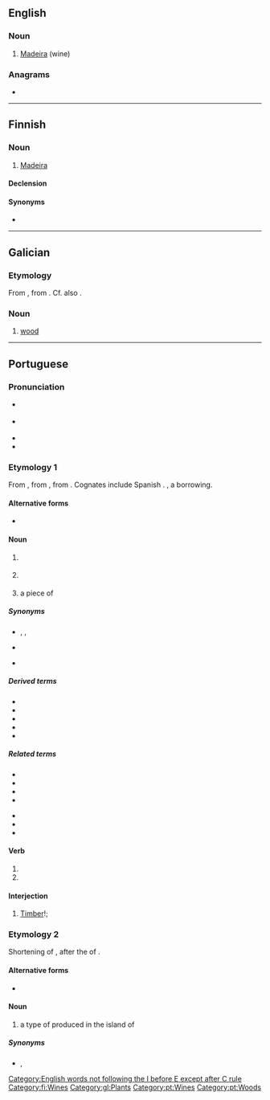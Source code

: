 {{also|Madeira}}
==English==

===Noun===
{{en-noun|~}}

# [[Madeira]] (wine)

===Anagrams===
* {{anagrams|en|a=aadeimr|Demaria}}

[[Category:English words not following the I before E except after C rule]]

----

==Finnish==

===Noun===
{{fi-noun}}

# [[Madeira]] {{gloss|fortified wine produced on Madeira}}

====Declension====
{{fi-decl-katiska|madeir|a}}

====Synonyms====
* {{l|fi|madeiraviini}}

[[Category:fi:Wines]]

----

==Galician==

===Etymology===
From {{inh|gl|roa-opt|madeira}}, from {{inh|gl|la|materia}}. Cf. also {{m|gl|materia}}.

===Noun===
{{gl-noun|f}}

# [[wood]]

[[Category:gl:Plants]]

----

==Portuguese==

===Pronunciation===
* {{a|Portugal}} {{IPA|/mɐˈðɐjɾɐ/|/mɐˈðejɾɐ/|lang=pt}}
* {{a|Brazil}} {{IPA|/maˈde(j)ɾa/|/maˈde(j)ɾɐ/|lang=pt}}
* {{homophones|Madeira|lang=pt}}
* {{hyphenation|ma|dei|ra|lang=pt}}

===Etymology 1===
From {{inh|pt|roa-opt|madeira}}, from {{inh|pt|la|materia}}, from {{der|pt|ine-pro|*méh₂tēr||mother}}. Cognates include Spanish {{m|es|madera}}. {{doublet|pt|matéria}}, a borrowing.
{{slim-wikipedia|lang=pt}}

====Alternative forms====
* {{l|pt|madeyra}} {{qualifier|obsolete}}

====Noun====
{{pt-noun|f|s}}

# {{lb|pt|uncountable}} {{l|en|wood}} {{gloss|substance making up the central part of the trunk and branches of a tree}}
# {{l|en|wood}} {{gloss|the wood of a particular species of tree}}
# a piece of {{l|en|timber}}

=====Synonyms=====
* {{sense|wood substance}} {{l|pt|lenha}}, {{l|pt|lenho}}, {{l|pt|pau}}
* {{sense|wood of a species}} {{l|pt|pau}}
* {{sense|piece of timber}} {{l|pt|pau}}

=====Derived terms=====
* {{l|pt|bater na madeira}}
* {{l|pt|Madeira}}
* {{l|pt|madeira-da-china}}
* {{l|pt|madeira-de-cheiro}}
* {{l|pt|madeira de lei}}

=====Related terms=====
{{top2}}
* {{l|pt|madeirame}}
* {{l|pt|madeiramento}}
* {{l|pt|madeirar}}
* {{l|pt|madeireira}}
{{mid2}}
* {{l|pt|madeireiro}}
* {{l|pt|madeirite}}
* {{l|pt|madeiro}}
{{bottom}}

====Verb====
{{head|pt|verb form}}

# {{pt-verb form of|madeirar|ar|indicative|present|singular|third}}
# {{pt-verb form of|madeirar|ar|imperative|affirmative|singular|second}}

====Interjection====
{{pt-interj|!}}

# [[timber|Timber]]!; {{non-gloss definition|used by lumberjacks to warn others when a tree is falling down}}

===Etymology 2===
Shortening of {{m|pt|vinho da Madeira||wine of Madeira}}, after the {{l|en|Portuguese}} {{l|en|island}} of {{m|pt|Madeira}}.
{{slim-wikipedia|Vinho da Madeira|lang=pt}}

====Alternative forms====
* {{l|pt|Madeira}}

====Noun====
{{pt-noun|m|-}}

# a type of {{l|en|fortified wine}} produced in the island of {{l|en|Madeira}}

=====Synonyms=====
* {{l|pt|vinho da Madeira}}, {{l|pt|vinho Madeira}}

[[Category:pt:Wines]]
[[Category:pt:Woods]]
